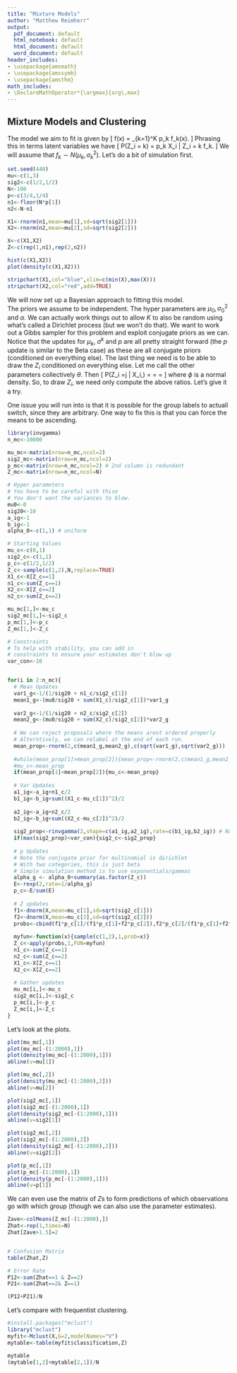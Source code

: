 ```yaml
---
title: "Mixture Models"
author: "Matthew Reimherr"
output:
  pdf_document: default
  html_notebook: default
  html_document: default
  word_document: default
header_includes:
- \usepackage{amsmath}
- \usepackage{amssymb}
- \usepackage{amsthm}
math_includes:
- \DeclareMathOperator*{\argmax}{arg\,max}
---
```


\newcommand{\E}{\mathop{\mathrm{E}}}
\newcommand{\Cov}{\mathop{\mathrm{Cov}}}
\newcommand{\Var}{\mathop{\mathrm{Var}}}


\newcommand{\mcF}{{\mathcal{F}}}
\newcommand{\bH}{{\bf H}}
\newcommand{\mbR}{{\mathbb{R}}}
\newcommand{\bx}{{\bf{x}}}
\newcommand{\by}{{\bf y}}
\newcommand{\bY}{{\bf Y}}


\newcommand{\vep}{{\varepsilon}}


## Mixture Models and Clustering

The model we aim to fit is given by
\[
f(x) = \sum_{k=1}^K p_k f_k(x).
\]
Phrasing this in terms latent variables we have
\[
P(Z_i = k) = p_k \qquad X_i | Z_i = k \sim f_k.
\]
We will assume that $f_k \sim N(\mu_k, \sigma^2_k)$.  Let's do a bit of simulation first.

```r
set.seed(440)
mu<-c(1,3)
sig2<-c(1/2,1/2)
N<-100
p<-c(3/4,1/4)
n1<-floor(N*p[1])
n2<-N-n1

X1<-rnorm(n1,mean=mu[1],sd=sqrt(sig2[1]))
X2<-rnorm(n2,mean=mu[2],sd=sqrt(sig2[2]))

X<-c(X1,X2)
Z<-c(rep(1,n1),rep(2,n2))

hist(c(X1,X2))
plot(density(c(X1,X2)))

stripchart(X1,col="blue",xlim=c(min(X),max(X)))
stripchart(X2,col="red",add=TRUE)
```

We will now set up a Bayesian approach to fitting this model.  
\begin{align*}
& X_i | \{Z_i, \mu_k, \sigma^2_k, p_k\} \sim N(\mu_{Z_i}, \sigma^2_{Z_i}) \\
& Z_i | \{\mu_k, \sigma^2_k, p_k\} \sim Mult(p) \\
& \mu_k \sim N(\mu_0, \sigma^2_0) \\
& \sigma^2_k \sim 1/\sigma^2_k \\
& p \sim Dir(K,\alpha)
\end{align*}
The priors we assume to be independent.  The hyper parameters are $\mu_0,\sigma^2_0$ and $\alpha$.  We can actually work things out to allow $K$ to also be random using what's called a Dirichlet process (but we won't do that).  We want to work out a Gibbs sampler for this problem and exploit conjugate priors as we can.  Notice that the updates for $\mu_k$, $\sigma^k$ and $p$ are all pretty straight forward (the $p$ update is similar to the Beta case) as these are all conjugate priors (conditioned on everything else).  The last thing we need is to be able to draw the $Z_i$ conditioned on everything else.  Let me call the other parameters collectively $\theta$. Then
\[
P(Z_i =j | X_i,\theta)
= \frac{p(Z_i =j , X_i | \theta)}{p(X_i | \theta)}
= \frac{p( X_i | \theta,Z_=j) p(Z_i=j |\theta)}{\sum_k P(X_i | Z_i=k,\theta) p(Z_i = k|\theta)}
= \frac{p_{j}\varphi(X_i,\mu_j,\sigma^2_j)}{\sum_{k} p_k \varphi(X_i,\mu_k,\sigma^k)}
\]
where $\phi$ is a normal density. So, to draw $Z_i$, we need only compute the above ratios.  Let's give it a try.

One issue you will run into is that it is possible for the group labels to actuall switch, since they are arbitrary. One way to fix this is that you can force the means to be ascending.

```r
library(invgamma)
n_mc<-10000

mu_mc<-matrix(nrow=n_mc,ncol=2)
sig2_mc<-matrix(nrow=n_mc,ncol=2)
p_mc<-matrix(nrow=n_mc,ncol=2) # 2nd column is redundant
Z_mc<-matrix(nrow=n_mc,ncol=N)

# Hyper parameters
# You have to be careful with thise
# You don't want the variances to blow.
mu0<-0
sig20<-10
a_ig<-1
b_ig<-1
alpha_0<-c(1,1) # uniform

# Starting Values
mu_c<-c(0,1)
sig2_c<-c(1,1)
p_c<-c(1/2,1/2)
Z_c<-sample(c(1,2),N,replace=TRUE)
X1_c<-X[Z_c==1]
n1_c<-sum(Z_c==1)
X2_c<-X[Z_c==2]
n2_c<-sum(Z_c==2)

mu_mc[1,]<-mu_c
sig2_mc[1,]<-sig2_c
p_mc[1,]<-p_c
Z_mc[1,]<-Z_c

# Constraints
# To help with stability, you can add in 
# constraints to ensure your estimates don't blow up
var_con<-10


for(i in 2:n_mc){
  # Mean Updates
  var1_g<-1/(1/sig20 + n1_c/sig2_c[1])
  mean1_g<-(mu0/sig20 + sum(X1_c)/sig2_c[1])*var1_g
  
  var2_g<-1/(1/sig20 + n2_c/sig2_c[2])
  mean2_g<-(mu0/sig20 + sum(X2_c)/sig2_c[2])*var2_g
  
  # We can reject proposals where the means arent ordered properly
  # Alterntively, we can relabel at the end of each run.
  mean_prop<-rnorm(2,c(mean1_g,mean2_g),c(sqrt(var1_g),sqrt(var2_g)))
  
  #while(mean_prop[1]>mean_prop[2]){mean_prop<-rnorm(2,c(mean1_g,mean2_g),c(sqrt(var1_g),sqrt(var2_g)))}
  #mu_c<-mean_prop
  if(mean_prop[1]<mean_prop[2]){mu_c<-mean_prop}
  
  # Var Updates
  a1_ig<-a_ig+n1_c/2
  b1_ig<-b_ig+sum((X1_c-mu_c[1])^2)/2
  
  a2_ig<-a_ig+n2_c/2
  b2_ig<-b_ig+sum((X2_c-mu_c[2])^2)/2
  
  sig2_prop<-rinvgamma(2,shape=c(a1_ig,a2_ig),rate=c(b1_ig,b2_ig)) # Note difference with wiki
  if(max(sig2_prop)<var_con){sig2_c<-sig2_prop}
  
  # p Updates
  # Note the conjugate prior for multinomial is dirichlet
  # With two categories, this is just beta
  # Simple simulation method is to use exponentials/gammas
  alpha_g <- alpha_0+summary(as.factor(Z_c)) 
  E<-rexp(2,rate=1/alpha_g)
  p_c<-E/sum(E)
  
  # Z updates
  f1<-dnorm(X,mean=mu_c[1],sd=sqrt(sig2_c[1]))
  f2<-dnorm(X,mean=mu_c[2],sd=sqrt(sig2_c[2]))
  probs<-cbind(f1*p_c[1]/(f1*p_c[1]+f2*p_c[2]),f2*p_c[2]/(f1*p_c[1]+f2*p_c[2]))
  
  myfun<-function(x){sample(c(1,2),1,prob=x)}
  Z_c<-apply(probs,1,FUN=myfun)
  n1_c<-sum(Z_c==1)
  n2_c<-sum(Z_c==2)
  X1_c<-X[Z_c==1]
  X2_c<-X[Z_c==2]
  
  # Gather updates
  mu_mc[i,]<-mu_c
  sig2_mc[i,]<-sig2_c
  p_mc[i,]<-p_c
  Z_mc[i,]<-Z_c
}
```

Let's look at the plots.
```r
plot(mu_mc[,1])
plot(mu_mc[-(1:2000),1])
plot(density(mu_mc[-(1:2000),1]))
abline(v=mu[1])
```
```r
plot(mu_mc[,2])
plot(density(mu_mc[-(1:2000),2]))
abline(v=mu[2])
```
```r
plot(sig2_mc[,1])
plot(sig2_mc[-(1:2000),1])
plot(density(sig2_mc[-(1:2000),1]))
abline(v=sig2[1])
```
```r
plot(sig2_mc[,2])
plot(sig2_mc[-(1:2000),2])
plot(density(sig2_mc[-(1:2000),2]))
abline(v=sig2[2])
```

```r
plot(p_mc[,1])
plot(p_mc[-(1:2000),1])
plot(density(p_mc[-(1:2000),1]))
abline(v=p[1])
```

We can even use the matrix of $Z$s to form predictions of which observations go with which group (though we can also use the parameter estimates).
```r
Zave<-colMeans(Z_mc[-(1:2000),])
Zhat<-rep(1,times=N)
Zhat[Zave>1.5]=2


# Confusion Matrix
table(Zhat,Z)

# Error Rate
P12<-sum(Zhat==1 & Z==2)
P21<-sum(Zhat==2& Z==1)

(P12+P21)/N

```


Let's compare with frequentist clustering.
```r
#install.packages("mclust")
library("mclust")
myfit<-Mclust(X,G=2,modelNames="V")
mytable<-table(myfit$classification,Z)

mytable
(mytable[1,2]+mytable[2,1])/N
```





























